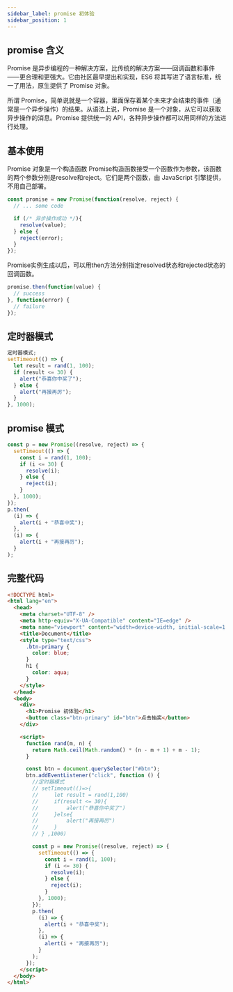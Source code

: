 ```yaml
---
sidebar_label: promise 初体验
sidebar_position: 1
---
```

## promise 含义

Promise 是异步编程的一种解决方案，比传统的解决方案——回调函数和事件——更合理和更强大。它由社区最早提出和实现，ES6 将其写进了语言标准，统一了用法，原生提供了 Promise 对象。

所谓 Promise，简单说就是一个容器，里面保存着某个未来才会结束的事件（通常是一个异步操作）的结果。从语法上说，Promise 是一个对象，从它可以获取异步操作的消息。Promise 提供统一的 API，各种异步操作都可以用同样的方法进行处理。


## 基本使用
Promise 对象是一个构造函数
Promise构造函数接受一个函数作为参数，该函数的两个参数分别是resolve和reject。它们是两个函数，由 JavaScript 引擎提供，不用自己部署。
```js
const promise = new Promise(function(resolve, reject) {
  // ... some code

  if (/* 异步操作成功 */){
    resolve(value);
  } else {
    reject(error);
  }
});
```
Promise实例生成以后，可以用then方法分别指定resolved状态和rejected状态的回调函数。
```js
promise.then(function(value) {
  // success
}, function(error) {
  // failure
});
```
## 定时器模式

```js
定时器模式;
setTimeout(() => {
  let result = rand(1, 100);
  if (result <= 30) {
    alert("恭喜你中奖了");
  } else {
    alert("再接再厉");
  }
}, 1000);
```

## promise 模式

```js
const p = new Promise((resolve, reject) => {
  setTimeout(() => {
    const i = rand(1, 100);
    if (i <= 30) {
      resolve(i);
    } else {
      reject(i);
    }
  }, 1000);
});
p.then(
  (i) => {
    alert(i + "恭喜中奖");
  },
  (i) => {
    alert(i + "再接再厉");
  }
);
```

## 完整代码
```html
<!DOCTYPE html>
<html lang="en">
  <head>
    <meta charset="UTF-8" />
    <meta http-equiv="X-UA-Compatible" content="IE=edge" />
    <meta name="viewport" content="width=device-width, initial-scale=1.0" />
    <title>Document</title>
    <style type="text/css">
      .btn-primary {
        color: blue;
      }
      h1 {
        color: aqua;
      }
    </style>
  </head>
  <body>
    <div>
      <h1>Promise 初体验</h1>
      <button class="btn-primary" id="btn">点击抽奖</button>
    </div>

    <script>
      function rand(m, n) {
        return Math.ceil(Math.random() * (n - m + 1) + m - 1);
      }

      const btn = document.querySelector("#btn");
      btn.addEventListener("click", function () {
        //定时器模式
        // setTimeout(()=>{
        //     let result = rand(1,100)
        //     if(result <= 30){
        //         alert("恭喜你中奖了")
        //     }else{
        //         alert("再接再厉")
        //     }
        // } ,1000)

        const p = new Promise((resolve, reject) => {
          setTimeout(() => {
            const i = rand(1, 100);
            if (i <= 30) {
              resolve(i);
            } else {
              reject(i);
            }
          }, 1000);
        });
        p.then(
          (i) => {
            alert(i + "恭喜中奖");
          },
          (i) => {
            alert(i + "再接再厉");
          }
        );
      });
    </script>
  </body>
</html>

```